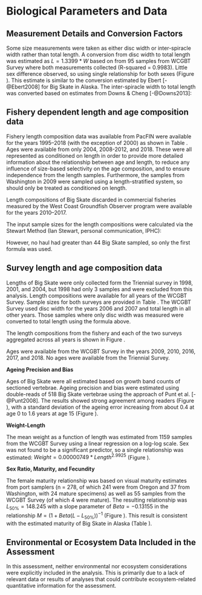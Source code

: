 

<!--************BIOLOGICAL DATA*********************************************-->

# Biological Parameters and Data

## Measurement Details and Conversion Factors

Some size measurements  were taken as either disc width or inter-spiracle width rather than total length. A conversion from disc width to total length was estimated as $L = 1.3399 * W$ based on from 95 samples from WCGBT Survey where both measurements collected (R-squared = 0.9983). Little sex difference observed, so using single relationship for both sexes (Figure \ref{fig:weight-length}). This estimate is similar to the conversion estimated by Ebert [-@Ebert2008] for Big Skate in Alaska. The inter-spiracle width to total length was converted based on estimates from Downs & Cheng [-@Downs2013]:

\begin{centering}

$L = 12.111 + 9.761*ISW$ (females),

$L = 3.824 + 10.927*ISW$ (males).

\end{centering}


<!--
Not sure why this is here:
Love et al.  [-@Love1987] -->

## Fishery dependent length and age composition data

Fishery length composition data was available from PacFIN were available for the years 1995--2018 (with the exception of 2000) as shown in Table \ref{tab:PacFIN_Samples}. Ages were available from only 2004, 2008-2012, and 2018. These were all represented as conditioned on length in order to provide more detailed information about the relationship between age and length, to reduce any influence of size-based selectivity on the age composition, and to ensure independence from the length samples. Furthermore, the samples from Washington in 2009 were sampled using a length-stratified system, so should only be treated as conditioned on length.

Length compositions of Big Skate discarded in commercial fisheries measured by the West Coast Groundfish Observer program were available for the years 2010--2017.

The input sample sizes for the length compositions were calculated via the Stewart Method (Ian Stewart, personal 
communication, IPHC):

\begin{centering}

Input N = $N_{\text{hauls}} + 0.138 * N_{\text{fish}}$ if $N_{\text{fish}}/N_{\text{hauls}}$ is $<$ 44,

Input N = $7.06 * N_{\text{hauls}}$ if $N_{\text{fish}}/N_{\text{hauls}}$ is $\geq$ 44.

\end{centering}

However, no haul had greater than 44 Big Skate sampled, so only the first formula was used.


## Survey length and age composition data

Lengths of Big Skate were only collected form the Triennial survey in 1998, 2001, and 2004, but 1998 had only 3 samples and were excluded from this analysis. Length compositions were available for all years of the WCGBT Survey. Sample sizes for both surveys are provided in Table \ref{tab:Survey_Samples}. The WCGBT Survey used disc width for the years 2006 and 2007 and total length in all other years. Those samples where only disc width was measured were converted to total length using the formula above.

The length compositions from the fishery and each of the two surveys aggregated across all years is shown in Figure
\ref{fig:comp_lendat_aggregated_across_time}.

Ages were available from the WCGBT Survey in the years 2009, 2010, 2016, 2017, and 2018. No ages were available from the Triennial Survey.

\vspace{.5cm}

**Ageing Precision and Bias**

Ages of Big Skate were all estimated based on growth band counts of sectioned vertebrae. Ageing precision and bias were estimated using double-reads of 518 Big Skate vertebrae using the approach of Punt et al. [-@Punt2008]. The results showed strong agreement among readers (Figure \ref{fig:ageing_comparison}), with a standard deviation of the ageing error increasing from about 0.4 at age 0 to 1.6 years at age 15 (Figure \ref{fig:ageing_imprecision}).

\vspace{.5cm}

**Weight-Length**

The mean weight as a function of length was estimated from 1159 samples from the WCGBT Survey using a linear regression on a log-log scale. Sex was not found to be a significant predictor, so a single relationship was estimated: $Weight = 0.00000749  * Length ^ {2.9925}$ (Figure \ref{fig:weight-length}).

\vspace{.5cm}

**Sex Ratio, Maturity, and Fecundity**

The female maturity relationship was based on visual maturity estimates from port samplers (n = 278, of which 241 were from Oregon and 37 from Washington, with 24 mature specimens) as well as 55 samples from the WCGBT Survey (of which 4 were mature). The resulting relationship was $L_{50\%} = 148.245$ with a slope parameter of $Beta = -0.13155$ in the relationship $M = (1 + Beta(L - L_{50\%}))^{-1}$ (Figure \ref{fig:maturity}). This result is consistent with the estimated maturity of Big Skate in Alaska (Table \ref{tab:Life_Hist}).

\vspace{.5cm}

## Environmental or Ecosystem Data Included in the Assessment

In this assessment, neither environmental nor ecosystem considerations were explicitly included in the analysis.  This is primarily due to a lack of relevant data or results of analyses that could contribute ecosystem-related quantitative information for the assessment.




